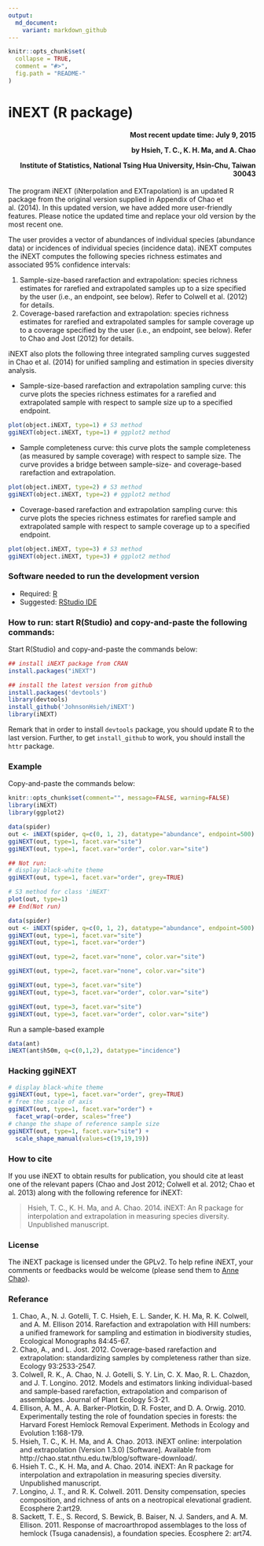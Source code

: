 ```yaml
---
output:
  md_document:
    variant: markdown_github
---
```


<!-- README.md is generated from README.Rmd. Please edit that file -->

```r
knitr::opts_chunk$set(
  collapse = TRUE,
  comment = "#>",
  fig.path = "README-"
)
```

iNEXT (R package)
=====
<h4 style="text-align: right;">Most recent update time: July 9, 2015    

by Hsieh, T. C., K. H. Ma, and A. Chao    

Institute of Statistics, National Tsing Hua University, Hsin-Chu, Taiwan 30043</h4>


The program iNEXT (iNterpolation and EXTrapolation) is an updated R package from the original version supplied in Appendix of Chao et al. (2014). In this updated version, we have added more user-friendly features. Please notice the updated time and replace your old version by the most recent one.

The user provides a vector of abundances of individual species (abundance data) or incidences of individual species (incidence data). iNEXT computes the iNEXT computes the following species richness estimates and associated 95% confidence intervals:

1. Sample-size-based rarefaction and extrapolation: species richness estimates for rarefied and extrapolated samples up to a size specified by the user (i.e., an endpoint, see below). Refer to Colwell et al. (2012) for details.
2. Coverage-based rarefaction and extrapolation: species richness estimates for rarefied and extrapolated samples for sample coverage up to a coverage specified by the user (i.e., an endpoint, see below). Refer to Chao and Jost (2012) for details.

iNEXT also plots the following three integrated sampling curves suggested in Chao et al. (2014) for unified sampling and estimation in species diversity analysis.

- Sample-size-based rarefaction and extrapolation sampling curve: this curve plots the species richness estimates for a rarefied and extrapolated sample with respect to sample size up to a specified endpoint.
```r
plot(object.iNEXT, type=1) # S3 method
ggiNEXT(object.iNEXT, type=1) # ggplot2 method
```

- Sample completeness curve: this curve plots the sample completeness (as measured by sample coverage) with respect to sample size. The curve provides a bridge between sample-size- and coverage-based rarefaction and extrapolation.
```r
plot(object.iNEXT, type=2) # S3 method
ggiNEXT(object.iNEXT, type=2) # ggplot2 method
```

- Coverage-based rarefaction and extrapolation sampling curve: this curve plots the species richness estimates for rarefied sample and extrapolated sample with respect to sample coverage up to a specified endpoint.

```r
plot(object.iNEXT, type=3) # S3 method
ggiNEXT(object.iNEXT, type=3) # ggplot2 method
```

### Software needed to run the development version

-   Required: [R](http://cran.rstudio.com/)
-   Suggested: [RStudio IDE](http://www.rstudio.com/ide/download/)

### How to run: start R(Studio) and copy-and-paste the following commands:

Start R(Studio) and copy-and-paste the commands below:
```r
## install iNEXT package from CRAN
install.packages("iNEXT")

## install the latest version from github
install.packages('devtools')
library(devtools)
install_github('JohnsonHsieh/iNEXT')
library(iNEXT)
```


Remark that in order to install `devtools` package, you should update R
to the last version. Further, to get `install_github` to work, you
should install the `httr` package.

### Example

Copy-and-paste the commands below:
```r
knitr::opts_chunk$set(comment="", message=FALSE, warning=FALSE)
library(iNEXT)
library(ggplot2)
```

```r
data(spider)
out <- iNEXT(spider, q=c(0, 1, 2), datatype="abundance", endpoint=500)
ggiNEXT(out, type=1, facet.var="site")
ggiNEXT(out, type=1, facet.var="order", color.var="site")

## Not run:
# display black-white theme
ggiNEXT(out, type=1, facet.var="order", grey=TRUE)

# S3 method for class 'iNEXT'
plot(out, type=1)
## End(Not run)
```
```r
data(spider)
out <- iNEXT(spider, q=c(0, 1, 2), datatype="abundance", endpoint=500)
ggiNEXT(out, type=1, facet.var="site")
ggiNEXT(out, type=1, facet.var="order")
```


```r
ggiNEXT(out, type=2, facet.var="none", color.var="site")
```
```r
ggiNEXT(out, type=2, facet.var="none", color.var="site")
```

```r
ggiNEXT(out, type=3, facet.var="site")
ggiNEXT(out, type=3, facet.var="order", color.var="site")
```
```r
ggiNEXT(out, type=3, facet.var="site")
ggiNEXT(out, type=3, facet.var="order", color.var="site")

```

Run a sample-based example
```r
data(ant)
iNEXT(ant$h50m, q=c(0,1,2), datatype="incidence") 
```

### Hacking ggiNEXT
```r
# display black-white theme
ggiNEXT(out, type=1, facet.var="order", grey=TRUE)
# free the scale of axis
ggiNEXT(out, type=1, facet.var="order") + 
  facet_wrap(~order, scales="free")
# change the shape of reference sample size
ggiNEXT(out, type=1, facet.var="site") + 
  scale_shape_manual(values=c(19,19,19))
```


### How to cite

If you use iNEXT to obtain results for publication, you should cite at least one of the relevant papers (Chao and Jost 2012; Colwell et al. 2012; Chao et al. 2013) along with the following reference for iNEXT:

> Hsieh, T. C., K. H. Ma, and A. Chao. 2014. iNEXT: An R package for interpolation and extrapolation in measuring species diversity. Unpublished manuscript.

### License

The iNEXT package is licensed under the GPLv2. To help refine iNEXT, your comments or feedbacks would be welcome (please send them to [Anne Chao](chao@stat.nthu.edu.tw)).

### Referance

1. Chao, A., N. J. Gotelli, T. C. Hsieh, E. L. Sander, K. H. Ma, R. K. Colwell, and A. M. Ellison 2014. Rarefaction and extrapolation with Hill numbers: a unified framework for sampling and estimation in biodiversity studies, Ecological Monographs 84:45-67.
2. Chao, A., and L. Jost. 2012. Coverage-based rarefaction and extrapolation: standardizing samples by completeness rather than size. Ecology 93:2533-2547.
3. Colwell, R. K., A. Chao, N. J. Gotelli, S. Y. Lin, C. X. Mao, R. L. Chazdon, and J. T. Longino. 2012. Models and estimators linking individual-based and sample-based rarefaction, extrapolation and comparison of assemblages. Journal of Plant Ecology 5:3-21.
4. Ellison, A. M., A. A. Barker-Plotkin, D. R. Foster, and D. A. Orwig. 2010. Experimentally testing the role of foundation species in forests: the Harvard Forest Hemlock Removal Experiment. Methods in Ecology and Evolution 1:168-179.
5. Hsieh, T. C., K. H. Ma, and A. Chao. 2013. iNEXT online: interpolation and extrapolation (Version 1.3.0) [Software]. Available from http://chao.stat.nthu.edu.tw/blog/software-download/.
6. Hsieh T. C., K. H. Ma, and A. Chao. 2014. iNEXT: An R package for interpolation and extrapolation in measuring species diversity. Unpublished manuscript.
7. Longino, J. T., and R. K. Colwell. 2011. Density compensation, species composition, and richness of ants on a neotropical elevational gradient. Ecosphere 2:art29.
8. Sackett, T. E., S. Record, S. Bewick, B. Baiser, N. J. Sanders, and A. M. Ellison. 2011. Response of macroarthropod assemblages to the loss of hemlock (Tsuga canadensis), a foundation species. Ecosphere 2: art74.
